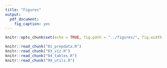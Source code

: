 ```yaml
---
title: "Figures"
output:
  pdf_document:
    fig_caption: yes
---
```


```r
knitr::opts_chunk$set(echo = TRUE, fig.path = "../figures/", fig.width = 5.5, fig.height = 4.2)
```

```r
knitr::read_chunk("01_prepdata.R")
knitr::read_chunk("03_viz.R")
knitr::read_chunk("04_tables.R")
knitr::read_chunk("99_utils.R")
```

```r

```

```r

```

```r

```

```r

```

```r

```

```r

```

```r

```


